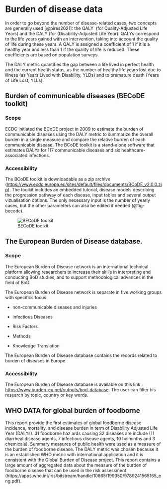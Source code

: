 # Burden of disease data

In order to go beyond the number of disease-related cases, two concepts are generally used [@pires2021]: the QALY  (for Quality-Adjusted Life Years) and the DALY (for (Disability-Adjusted Life Year). QALYs correspond to the life years gained with an intervention, taking into account the quality of life during these years. A QALY is assigned a coefficient of 1 if it is a healthy year and less than 1 if the quality of life is reduced. These coefficients are based on population surveys.

The DALY metric quantifies the gap between a life lived in perfect health and the current health status, as the number of healthy life years lost due to illness (as Years Lived with Disability, YLDs) and to premature death (Years of Life Lost, YLLs).

## Burden of communicable diseases (BECoDE toolkit)

### Scope

ECDC initiated the BCoDE project in 2009 to estimate the burden of communicable diseases using the DALY metric to summarize the overall burden in a single measure and compare the relative burden of each communicable disease. The BCoDE toolkit is a stand-alone software that estimates DALYs for 117 communicable diseases and six healthcare-associated infections.

### Accessibility

The BCoDE toolkit is downloadable as a zip archive (<https://www.ecdc.europa.eu/sites/default/files/documents/BCoDE_v2.0.0.zip>). The toolkit includes an embedded tutorial, disease models describing the progression pathway of each disease, input tables and several output vizualisation options. The only necessary input is the number of yearly cases, but the other parameters can also be edited if needed (@fig-becode).

![BECoDE toolkit](images/BECoDE.png){#fig-becode}

## The **European Burden of Disease database.**

### Scope

The European Burden of Disease network is an international technical platform allowing researchers to increase their skills in interpreting and conducting BoD studies, and to support methodological advances in the field of BoD.

The European Burden of Disease network is separate in five working groups with specifics focus:

-   non-communicable diseases and injuries

-   infectious Diseases

-   Risk Factors

-   Methods

-   Knowledge Translation

The European Burden of Disease database contains the records related to burden of diseases in Europe.

### Accessibility

The European Burden of Disease database is available on this link : <https://www.burden-eu.net/outputs/bod-database>. The user can filter his research by topic, country or key words.

## WHO DATA for global burden of foodborne

This report provide the first estimates of global foodborne disease incidence, mortality, and disease burden in term of Disability Adjusted Life Year (DALYs). 31 foodborne haz ards causing 32 diseases are include (11 diarrheal disease agents, 7 infectious disease agents, 10 helminths and 3 chemicals). Summary measures of public health were used as a measure of the burden of foodborne disease. The DALY metric was chosen because it is an established WHO metric with international application and it is consistent with the Global Burden of Disease project. This report contains a large amount of aggregated data about the measure of the burden of foodborne disease that can be used in the risk assessment (https://apps.who.int/iris/bitstream/handle/10665/199350/9789241565165_eng.pdf).
